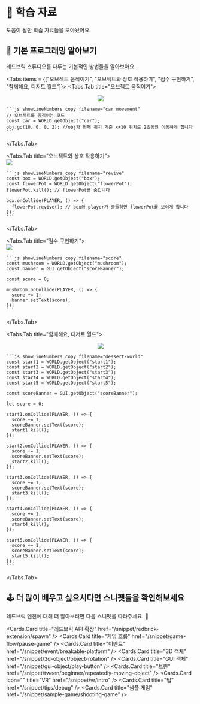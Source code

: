 
# 📝 학습 자료

도움이 될만 학습 자료들을 모아놨어요.

## 📖 기본 프로그래밍 알아보기

레드브릭 스튜디오를 다루는 기본적인 방법들을 알아보아요.

<Tabs items = {["오브젝트 움직이기", "오브젝트와 상호 작용하기", "점수 구현하기", "함께해요, 디저트 월드"]}>
  <Tabs.Tab title="오브젝트 움직이기">
    <br />
    <center>![](../../../images/ssafy-move-car.gif)</center>

    ```js showLineNumbers copy filename="car movement"
    // 오브젝트를 움직이는 코드
    const car = WORLD.getObject("car");
    obj.go(10, 0, 0, 2); //obj가 현재 위치 기준 x+10 위치로 2초동안 이동하게 합니다
    ```

  </Tabs.Tab>

  <Tabs.Tab title="오브젝트와 상호 작용하기">
    <br />
    ![](../../../images/ssafy-oncollide-visible.gif)

    ```js showLineNumbers copy filename="revive"
    const box = WORLD.getObject("box");
    const flowerPot = WORLD.getObject("flowerPot");
    flowerPot.kill(); // flowerPot를 숨깁니다

    box.onCollide(PLAYER, () => {
      flowerPot.revive(); // box와 player가 충돌하면 flowerPot를 보이게 합니다
    });
    ```

  </Tabs.Tab>

  <Tabs.Tab title="점수 구현하기">
    <br />
    ![](../../../images/ssafy-oncollide-score.gif)

    ```js showLineNumbers copy filename="score"
    const mushroom = WORLD.getObject("mushroom");
    const banner = GUI.getObject("scoreBanner");

    const score = 0;

    mushroom.onCollide(PLAYER, () => {
      score += 1;
      banner.setText(score);
    });
    ```

  </Tabs.Tab>

  <Tabs.Tab title="함께해요, 디저트 월드">
    <br />
    <center>![](../../../images/ssafy-dessert-world.gif)</center>

    ```js showLineNumbers copy filename="dessert-world"
    const start1 = WORLD.getObject("start1");
    const start2 = WORLD.getObject("start2");
    const start3 = WORLD.getObject("start3");
    const start4 = WORLD.getObject("start4");
    const start5 = WORLD.getObject("start5");

    const scoreBanner = GUI.getObject("scoreBanner");

    let score = 0;

    start1.onCollide(PLAYER, () => {
      score += 1;
      scoreBanner.setText(score);
      start1.kill();
    });

    start2.onCollide(PLAYER, () => {
      score += 1;
      scoreBanner.setText(score);
      start2.kill();
    });

    start3.onCollide(PLAYER, () => {
      score += 1;
      scoreBanner.setText(score);
      start3.kill();
    });

    start4.onCollide(PLAYER, () => {
      score += 1;
      scoreBanner.setText(score);
      start4.kill();
    });

    start5.onCollide(PLAYER, () => {
      score += 1;
      scoreBanner.setText(score);
      start5.kill();
    });
    ```

  </Tabs.Tab>
</Tabs>

## 🕹️ 더 많이 배우고 싶으시다면 스니펫들을 확인해보세요

레드브릭 엔진에 대해 더 알아보려면 다음 스니펫을 따라주세요. 🎉

<Cards>

<Cards.Card
  title="레드브릭 API 확장"
  href="/snippet/redbrick-extension/spawn"
/>
<Cards.Card title="게임 흐름" href="/snippet/game-flow/pause-game" />
<Cards.Card title="이벤트" href="/snippet/event/breakable-platform" />
<Cards.Card title="3D 객체" href="/snippet/3d-object/object-rotation" />
<Cards.Card title="GUI 객체" href="/snippet/gui-object/play-button" />
<Cards.Card
  title="트윈"
  href="/snippet/tween/beginner/repeatedly-moving-object"
/>
<Cards.Card icon="" title="VR" href="/snippet/vr/intro" />
<Cards.Card title="팁" href="/snippet/tips/debug" />
<Cards.Card title="샘플 게임" href="/snippet/sample-game/shooting-game" />

</Cards>
